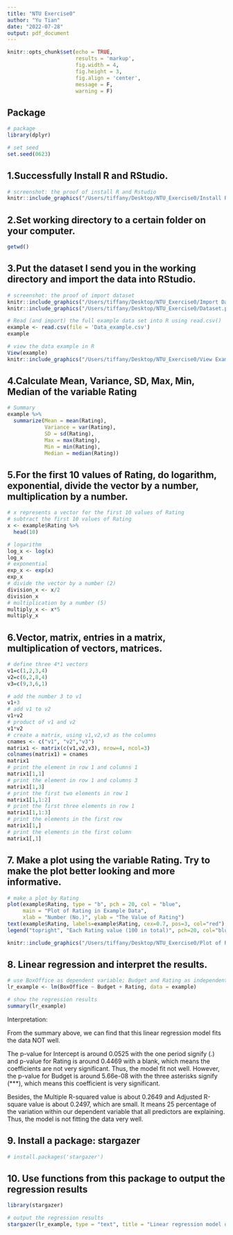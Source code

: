 ```yaml
---
title: "NTU Exercise0"
author: "Yu Tian"
date: "2022-07-28"
output: pdf_document
---
```


```r
knitr::opts_chunk$set(echo = TRUE,
                      results = 'markup',
                      fig.width = 4,
                      fig.height = 3,
                      fig.align = 'center',
                      message = F,
                      warning = F)
```

## Package
```r
# package
library(dplyr)

# set seed
set.seed(0623)
```

## 1.Successfully Install R and RStudio.  
```r
# screenshot: the proof of install R and Rstudio
knitr::include_graphics("/Users/tiffany/Desktop/NTU_Exercise0/Install R and RStudio.png")
```

## 2.Set working directory to a certain folder on your computer.
```r
getwd()
```

## 3.Put the dataset I send you in the working directory and import the data into RStudio.
```r
# screenshot: the proof of import dataset
knitr::include_graphics("/Users/tiffany/Desktop/NTU_Exercise0/Import Dataset.png")
knitr::include_graphics("/Users/tiffany/Desktop/NTU_Exercise0/Dataset.png")
```

```r
# Read (and import) the full example data set into R using read.csv()
example <- read.csv(file = 'Data_example.csv')
example

# view the data example in R
View(example)
knitr::include_graphics("/Users/tiffany/Desktop/NTU_Exercise0/View Example.png")
```

## 4.Calculate Mean, Variance, SD, Max, Min, Median of the variable Rating
```r
# Summary
example %>%
  summarize(Mean = mean(Rating), 
            Variance = var(Rating),
            SD = sd(Rating),
            Max = max(Rating),
            Min = min(Rating),
            Median = median(Rating))
```

## 5.For the first 10 values of Rating, do logarithm, exponential, divide the vector by a number, multiplication by a number.  
```r
# x represents a vector for the first 10 values of Rating
# subtract the first 10 values of Rating
x <- example$Rating %>% 
  head(10)

# logarithm
log_x <- log(x)
log_x
# exponential
exp_x <- exp(x)
exp_x
# divide the vector by a number (2)
division_x <- x/2
division_x
# multiplication by a number (5)
multiply_x <- x*5
multiply_x
```

## 6.Vector, matrix, entries in a matrix, multiplication of vectors, matrices.  
```r
# define three 4*1 vectors
v1=c(1,2,3,4) 
v2=c(6,2,8,4) 
v3=c(9,3,6,1)

# add the number 3 to v1
v1+3
# add v1 to v2
v1+v2
# product of v1 and v2
v1*v2
# create a matrix, using v1,v2,v3 as the columns 
cnames <- c("v1", "v2","v3")
matrix1 <- matrix(c(v1,v2,v3), nrow=4, ncol=3)
colnames(matrix1) = cnames
matrix1
# print the element in row 1 and columns 1
matrix1[1,1]
# print the element in row 1 and columns 3
matrix1[1,3]
# print the first two elements in row 1 
matrix1[1,1:2]
# print the first three elements in row 1 
matrix1[1,1:3]
# print the elements in the first row
matrix1[1,]
# print the elements in the first column
matrix1[,1]
```
## 7. Make a plot using the variable Rating. Try to make the plot better looking and more informative.
```r
# make a plot by Rating
plot(example$Rating, type = "b", pch = 20, col = "blue", 
     main = "Plot of Rating in Example Data",
     xlab = "Number (No.)", ylab = "The Value of Rating")
text(example$Rating, labels=example$Rating, cex=0.7, pos=3, col="red")
legend("topright", "Each Rating value (100 in total)", pch=20, col="blue")

knitr::include_graphics("/Users/tiffany/Desktop/NTU_Exercise0/Plot of Rating.png")
```


## 8. Linear regression and interpret the results. 


```r
# use BoxOffice as dependent variable; Budget and Rating as independent variables to run the regression.
lr_example <- lm(BoxOffice ~ Budget + Rating, data = example)
```

```r
# show the regression results
summary(lr_example)
```

Interpretation:

From the summary above, we can find that this linear regression model fits the data NOT well. 

The p-value for Intercept is around 0.0525 with the one period signify (.) and p-value for Rating is around 0.4469 with a blank, which means the coefficients are not very significant. Thus, the model fit not well. However, the p-value for Budget is around 5.66e-08 with the three asterisks signify (***), which means this coefficient is very significant. 

Besides, the Multiple R-squared value is about 0.2649 and Adjusted R-square value is about 0.2497, which are small. It means 25 percentage of the variation within our dependent variable that all predictors are explaining. Thus, the model is not fitting the data very well.

## 9. Install a package: stargazer
```r
# install.packages('stargazer') 
```

## 10. Use functions from this package to output the regression results
```r
library(stargazer)

# output the regression results
stargazer(lr_example, type = "text", title = "Linear regression model of data example")

```



